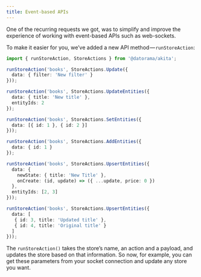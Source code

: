 ```yaml
---
title: Event-based APIs
---
```


One of the recurring requests we got, was to simplify and improve the experience of working with event-based APIs such as web-sockets.

To make it easier for you, we’ve added a new API method — `runStoreAction`:

```ts
import { runStoreAction, StoreActions } from '@datorama/akita';

runStoreAction('books', StoreActions.Update({
  data: { filter: 'New filter' }
}));

runStoreAction('books', StoreActions.UpdateEntities({
  data: { title: 'New title' },
  entityIds: 2
});

runStoreAction('books', StoreActions.SetEntities({
  data: [{ id: 1 }, { id: 2 }]
}));

runStoreAction('books', StoreActions.AddEntities({
  data: { id: 1 }
});

runStoreAction('books', StoreActions.UpsertEntities({
  data: {
    newState: { title: 'New Title' },
    onCreate: (id, update) => ({ ...update, price: 0 })
  },
  entityIds: [2, 3]
}));

runStoreAction('books', StoreActions.UpsertEntities({
  data: [
   { id: 3, title: 'Updated title' },
   { id: 4, title: 'Original title' }
  ]
}));
```

The `runStoreAction()` takes the store’s name, an action and a payload, and updates the store based on that information. So now, for example, you can get these parameters from your socket connection and update any store you want.

